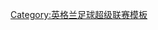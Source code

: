 {{Navbox
|name = 英格兰足球超级联赛赛季最佳进球
|title = [[英格兰足球超级联赛赛季最佳进球]]
|state = {{{state|autocollapse}}}
|listclass = hlist
|nowrapitems = yes
|titlestyle = background: gold;
<!--
   help prevent overflow outside of the Navbox
-->
|list1 = 
* 2017：[[埃姆雷·詹|-{zh-hans:詹;zh-hk:簡恩;zh-tw:詹;}-]]
* 2018：[[蘇菲亞·保化爾|-{zh-hans:布法尔;zh-tw:保化爾;zh-hk:保化爾;}-]]
* 2019：[[安祖斯·唐辛|-{zh-hans:汤森;zh-hk:唐辛;zh-tw:湯森;}-]]
* 2020：[[孫興慜]]
* 2021：[[埃里克·拉梅拉|-{zh-hans:拉梅拉;zh-hk:拉美拿;zh-tw:拉梅拉;}-]]
}}<noinclude>
{{collapsible option}}
[[Category:英格兰足球超级联赛模板]]
</noinclude>